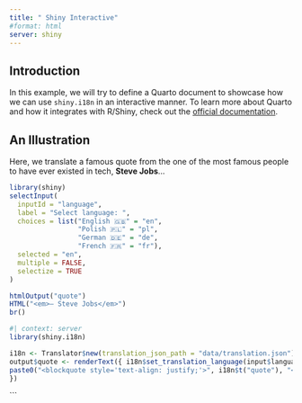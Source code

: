 ---
title: " Shiny Interactive"
#format: html
server: shiny
---

## Introduction

In this example, we will try to define a Quarto document to showcase how we can use `shiny.i18n` in an interactive manner. To learn more about Quarto and how it integrates with R/Shiny, check out the [official documentation](https://quarto.org/docs/interactive/shiny/>).

## An Illustration

Here, we translate a famous quote from the one of the most famous people to have ever existed in tech, **Steve Jobs**...

```{r}

library(shiny)
selectInput(
  inputId = "language",
  label = "Select language: ",
  choices = list("English 🇬🇧" = "en",
                 "Polish 🇵🇱" = "pl",
                 "German 🇩🇪" = "de",
                 "French 🇫🇷" = "fr"),
  selected = "en",
  multiple = FALSE,
  selectize = TRUE
)

htmlOutput("quote")
HTML("<em>— Steve Jobs</em>")
br()
```


```{r}
#| context: server
library(shiny.i18n)

i18n <- Translator$new(translation_json_path = "data/translation.json")
output$quote <- renderText({ i18n$set_translation_language(input$language)
paste0("<blockquote style='text-align: justify;'>", i18n$t("quote"), "</blockquote>")
})
```
```